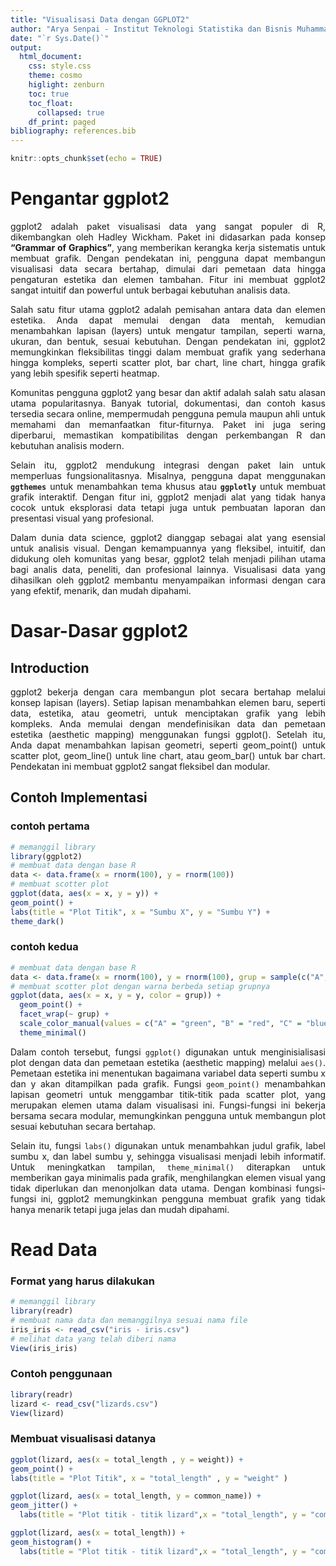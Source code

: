 ```yaml
---
title: "Visualisasi Data dengan GGPLOT2"
author: "Arya Senpai - Institut Teknologi Statistika dan Bisnis Muhammadiyah"
date: "`r Sys.Date()`"
output: 
  html_document:
    css: style.css
    theme: cosmo
    higlight: zenburn
    toc: true
    toc_float:
      collapsed: true
    df_print: paged
bibliography: references.bib
---
```


```{=html}
<style>
body{
text-align: justify}
</style>
```
```r
knitr::opts_chunk$set(echo = TRUE)
```

# Pengantar ggplot2

ggplot2 adalah paket visualisasi data yang sangat populer di R, dikembangkan oleh Hadley Wickham. Paket ini didasarkan pada konsep **"Grammar of Graphics"**, yang memberikan kerangka kerja sistematis untuk membuat grafik. Dengan pendekatan ini, pengguna dapat membangun visualisasi data secara bertahap, dimulai dari pemetaan data hingga pengaturan estetika dan elemen tambahan. Fitur ini membuat ggplot2 sangat intuitif dan powerful untuk berbagai kebutuhan analisis data.

Salah satu fitur utama ggplot2 adalah pemisahan antara data dan elemen estetika. Anda dapat memulai dengan data mentah, kemudian menambahkan lapisan (layers) untuk mengatur tampilan, seperti warna, ukuran, dan bentuk, sesuai kebutuhan. Dengan pendekatan ini, ggplot2 memungkinkan fleksibilitas tinggi dalam membuat grafik yang sederhana hingga kompleks, seperti scatter plot, bar chart, line chart, hingga grafik yang lebih spesifik seperti heatmap.

Komunitas pengguna ggplot2 yang besar dan aktif adalah salah satu alasan utama popularitasnya. Banyak tutorial, dokumentasi, dan contoh kasus tersedia secara online, mempermudah pengguna pemula maupun ahli untuk memahami dan memanfaatkan fitur-fiturnya. Paket ini juga sering diperbarui, memastikan kompatibilitas dengan perkembangan R dan kebutuhan analisis modern.

Selain itu, ggplot2 mendukung integrasi dengan paket lain untuk memperluas fungsionalitasnya. Misalnya, pengguna dapat menggunakan **`ggthemes`** untuk menambahkan tema khusus atau **`ggplotly`** untuk membuat grafik interaktif. Dengan fitur ini, ggplot2 menjadi alat yang tidak hanya cocok untuk eksplorasi data tetapi juga untuk pembuatan laporan dan presentasi visual yang profesional.

Dalam dunia data science, ggplot2 dianggap sebagai alat yang esensial untuk analisis visual. Dengan kemampuannya yang fleksibel, intuitif, dan didukung oleh komunitas yang besar, ggplot2 telah menjadi pilihan utama bagi analis data, peneliti, dan profesional lainnya. Visualisasi data yang dihasilkan oleh ggplot2 membantu menyampaikan informasi dengan cara yang efektif, menarik, dan mudah dipahami.

# Dasar-Dasar ggplot2

## Introduction

ggplot2 bekerja dengan cara membangun plot secara bertahap melalui konsep lapisan (layers). Setiap lapisan menambahkan elemen baru, seperti data, estetika, atau geometri, untuk menciptakan grafik yang lebih kompleks. Anda memulai dengan mendefinisikan data dan pemetaan estetika (aesthetic mapping) menggunakan fungsi ggplot(). Setelah itu, Anda dapat menambahkan lapisan geometri, seperti geom_point() untuk scatter plot, geom_line() untuk line chart, atau geom_bar() untuk bar chart. Pendekatan ini membuat ggplot2 sangat fleksibel dan modular.

## Contoh Implementasi
### contoh pertama
```r
# memanggil library
library(ggplot2)
# membuat data dengan base R
data <- data.frame(x = rnorm(100), y = rnorm(100))
# membuat scotter plot
ggplot(data, aes(x = x, y = y)) + 
geom_point() + 
labs(title = "Plot Titik", x = "Sumbu X", y = "Sumbu Y") +
theme_dark()
```
### contoh kedua
```r
# membuat data dengan base R
data <- data.frame(x = rnorm(100), y = rnorm(100), grup = sample(c("A","B","C","D"), 100, replace = TRUE))
# membuat scotter plot dengan warna berbeda setiap grupnya
ggplot(data, aes(x = x, y = y, color = grup)) +
  geom_point() +
  facet_wrap(~ grup) +
  scale_color_manual(values = c("A" = "green", "B" = "red", "C" = "blue", "D" = "yellow")) +
  theme_minimal()
```

Dalam contoh tersebut, fungsi `ggplot()` digunakan untuk menginisialisasi plot dengan data dan pemetaan estetika (aesthetic mapping) melalui `aes()`. Pemetaan estetika ini menentukan bagaimana variabel data seperti sumbu x dan y akan ditampilkan pada grafik. Fungsi `geom_point()` menambahkan lapisan geometri untuk menggambar titik-titik pada scatter plot, yang merupakan elemen utama dalam visualisasi ini. Fungsi-fungsi ini bekerja bersama secara modular, memungkinkan pengguna untuk membangun plot sesuai kebutuhan secara bertahap.

Selain itu, fungsi `labs()` digunakan untuk menambahkan judul grafik, label sumbu x, dan label sumbu y, sehingga visualisasi menjadi lebih informatif. Untuk meningkatkan tampilan, `theme_minimal()` diterapkan untuk memberikan gaya minimalis pada grafik, menghilangkan elemen visual yang tidak diperlukan dan menonjolkan data utama. Dengan kombinasi fungsi-fungsi ini, ggplot2 memungkinkan pengguna membuat grafik yang tidak hanya menarik tetapi juga jelas dan mudah dipahami.

# Read Data
### Format yang harus dilakukan
```r
# memanggil library
library(readr)
# membuat nama data dan memanggilnya sesuai nama file
iris_iris <- read_csv("iris - iris.csv")
# melihat data yang telah diberi nama
View(iris_iris)
```
### Contoh penggunaan
```r
library(readr)
lizard <- read_csv("lizards.csv")
View(lizard)
```
### Membuat visualisasi datanya
```r
ggplot(lizard, aes(x = total_length , y = weight)) + 
geom_point() +
labs(title = "Plot Titik", x = "total_length" , y = "weight" )
```

```r
ggplot(lizard, aes(x = total_length, y = common_name)) +
geom_jitter() +
  labs(title = "Plot titik - titik lizard",x = "total_length", y = "common_name")
```

```r
ggplot(lizard, aes(x = total_length)) +
geom_histogram() +
  labs(title = "Plot titik - titik lizard",x = "total_length", y = "common_name")
```


